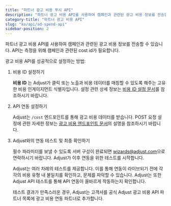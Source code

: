 ```yaml
---
title: "파트너 광고 비용 푸시 API"
description: "파트너 광고 비용 API를 사용하여 캠페인과 관련된 광고 비용 정보를 전송할 수 있습니다."
category-title: "파트너 광고 비용 API"
slug: "ko/api/ad-spend-api"
sidebar-position: 2
---
```


파트너 광고 비용 API를 사용하여 캠페인과 관련된 광고 비용 정보를 전송할 수 있습니다. API는 측정을 위해 캠페인과 관련된 cost id가 필요합니다.

광고 비용 API를 성공적으로 설정하는 방법:

1. 비용 ID 설정하기

   **비용 ID** 는 Adjust가 클릭 또는 노출과 비용 데이터를 매칭할 수 있도록 해주는 고유한 비용 인게이지먼트 식별자입니다. 설정 관련 상세 정보는 [비용 ID 설정 문서](/ko/api/ad-spend-api/cost-id)를 참조하시기 바랍니다.

2. API 연동 설정하기

   Adjust는 `/cost` 엔드포인트를 통해 광고 비용 데이터를 받습니다. POST 요청 설정에 관한 자세한 정보는 [광고 비용 엔드포인트 문서](/ko/api/ad-spend-api/cost-endpoint)의 설명을 참조하시기 바랍니다.

3. Adjust와의 연동 테스트 및 최종 확인하기

   필수 파라미터를 보낼 수 있도록 서버 구성이 완료되면 [wizards@adjust.com](mailto:wizards@adjust.com)으로 연락하시기 바랍니다. Adjust가 이후 연동을 위한 테스트를 시작합니다.

   Adjust는 여러 차례의 테스트를 제공합니다. 이를 통해 연동이 라이브되기 전에 각각의 비용 유형 내 불일치를 확인하고, 문제를 파악할 수 있습니다. Adjust는 또한 Adjust API 테스트를 통해 API 연동이 올바르게 작동하는지 확인합니다.

   테스트 결과가 만족스러운 경우, Adjust는 고객사를 공식 Adjust 광고 비용 API 파트너 목록에 광고 비용 연동 파트너로 추가합니다.
